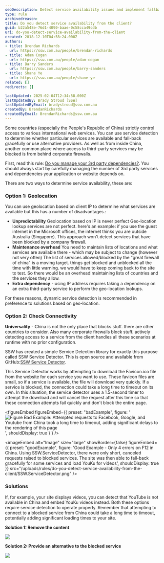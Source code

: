 ```yaml
---
seoDescription: Detect service availability issues and implement fallback strategies using our open-source library for seamless handling of blocked services in China or behind corporate firewalls.
type: rule
archivedreason:
title: Do you detect service availability from the client?
guid: b22a548e-76d1-4090-baae-0c58cca49cdb
uri: do-you-detect-service-availability-from-the-client
created: 2018-12-10T04:58:24.000Z
authors:
- title: Brendan Richards
  url: https://ssw.com.au/people/brendan-richards
- title: Adam Cogan
  url: https://ssw.com.au/people/adam-cogan
- title: Barry Sanders
  url: https://ssw.com.au/people/barry-sanders
- title: Shane Ye
  url: https://ssw.com.au/people/shane-ye
related: []
redirects: []

lastUpdated: 2025-02-04T12:34:58.000Z
lastUpdatedBy: Brady Stroud [SSW]
lastUpdatedByEmail: bradystroud@ssw.com.au
createdBy: BrendanRichards
createdByEmail: BrendanRichards@ssw.com.au
---
```


Some countries (especially the People's Republic of China) strictly control access to various international web services. You can use service detection to determine whether particular services are available and fall-back gracefully or use alternative providers.
As well as from inside China, another common place where access to third-party services may be blocked is from behind corporate firewalls.

First, read this rule:     [Do you manage your 3rd party dependencies?](/do-you-manage-3rd-party-dependencies). You should always start by carefully managing the number of 3rd party services and dependencies your application or website depends on.

There are two ways to determine service availability, these are:

### Option 1: Geolocation

You can use geolocation based on client IP to determine what services are available but this has a number of disadvantages.:

* **Unpredictability** Geolocation based on IP is never perfect
 Geo-location lookup services are not perfect. here's an example: if you use the guest internet in the Microsoft offices, the internet thinks you are outside Australia (Singapore).
 This approach won't detect services that have been blocked by a company firewall.
* **Maintenance overhead** You need to maintain lists of locations and what services are available there - which may be subject to change (however not very often)
 The list of services allowed/blocked by the "great firewall of china" is a moving target. things get blocked and unblocked all the time with little warning. we would have to keep coming back to the site to test. So there would be an overhead maintaining lists of countries and the services they allow.
* **Extra dependency** - using IP address requires taking a dependency on an extra third-party service to perform the geo-location lookups.

For these reasons, dynamic service detection is recommended in preference to solutions based on geo-location.

### Option 2: Check Connectivity

**Universality** - China is not the only place that blocks stuff. there are other countries to consider. Also many corporate firewalls block stuff. actively detecting access to a service from the client handles all these scenarios at runtime with no prior configuration.

SSW has created a simple Service Detection library for exactly this purpose called SSW Service Detector. This is open source and available from GitHub:[SSW Service Detector](https://github.com/SSWConsulting/SSW.ServiceDetector).

This Service Detector works by attempting to download the Favicon.ico file from the website for each service you want to use. These favicon files are small, so if a service is available, the file will download very quickly. If a service is blocked, the connection could take a long time to timeout on its own. In this situation, the service detector uses a 1.5-second timer to attempt the download and will cancel the request after this time so that these connection attempts fail quickly and don't block the entire page.

<figureEmbed figureEmbed={{
  preset: "badExample",
  figure: '![Figure Bad Example: Attempted requests to Facebook, Google, and Youtube from China took a long time to timeout, adding significant delays to the rendering of this page](BlockedDependencies_1710232021933.png)',
  shouldDisplay: true
} } />


<imageEmbed
  alt="Image"
  size="large"
  showBorder={false}
  figureEmbed={{
    preset: "goodExample",
    figure: 'Good Example - Only 4 errors on F12 in China. Using SSW.ServiceDetector, there were only short, canceled requests raised to blocked services. The site was then able to fall-back gracefully for some services and load YouKu for videos',
    shouldDisplay: true
  }}
  src="/uploads/rules/do-you-detect-service-availability-from-the-client/SSW.ServiceDetector.png"
/>

### Solutions

If, for example, your site displays videos, you can detect that YouTube is not available in China and embed YouKu videos instead.
Both these options require service detection to operate properly. Remember that attempting to connect to a blocked service from China could take a long time to timeout, potentially adding significant loading times to your site.

**Solution 1: Remove the content**

![](youtuberemove.png)

**Solution 2: Provide an alternative to the blocked service**

![](youku.png)
